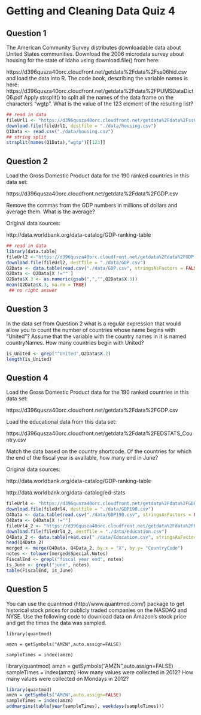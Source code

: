 # Getting and Cleaning Data Quiz 4

## Question 1
The American Community Survey distributes downloadable data about United States communities. Download the 2006 microdata survey about housing for the state of Idaho using download.file() from here:

https://d396qusza40orc.cloudfront.net/getdata%2Fdata%2Fss06hid.csv
and load the data into R. The code book, describing the variable names is here:
https://d396qusza40orc.cloudfront.net/getdata%2Fdata%2FPUMSDataDict06.pdf
Apply strsplit() to split all the names of the data frame on the characters "wgtp". What is the value of the 123 element of the resulting list?

```{r}
## read in data
fileUrl1 <- "https://d396qusza40orc.cloudfront.net/getdata%2Fdata%2Fss06hid.csv"
download.file(fileUrl1, destfile = "./data/housing.csv")
Q1Data <- read.csv("./data/housing.csv")
## string split
strsplit(names(Q1Data),"wgtp")[[123]]
```

## Question 2

Load the Gross Domestic Product data for the 190 ranked countries in this data set:

https://d396qusza40orc.cloudfront.net/getdata%2Fdata%2FGDP.csv

Remove the commas from the GDP numbers in millions of dollars and average them. What is the average?

Original data sources:

http://data.worldbank.org/data-catalog/GDP-ranking-table

```{r}
## read in data
library(data.table)
fileUrl2 <-"https://d396qusza40orc.cloudfront.net/getdata%2Fdata%2FGDP.csv"
download.file(fileUrl2, destfile = "./data/GDP.csv")
Q2Data <- data.table(read.csv("./data/GDP.csv", stringsAsFactors = FALSE))
Q2Data <- Q2Data[X !="" ]
Q2Data$X.3 <- as.numeric(gsub(",","",Q2Data$X.3))
mean(Q2Data$X.3, na.rm = TRUE)
 ## no right answer
```

## Question 3

In the data set from Question 2 what is a regular expression that would allow you to count the number of countries whose name begins with "United"? Assume that the variable with the country names in it is named countryNames. How many countries begin with United?

```{r}
is_United <- grep("^United",Q2Data$X.2)
length(is_United)
```

## Question 4

Load the Gross Domestic Product data for the 190 ranked countries in this data set:

https://d396qusza40orc.cloudfront.net/getdata%2Fdata%2FGDP.csv

Load the educational data from this data set:

https://d396qusza40orc.cloudfront.net/getdata%2Fdata%2FEDSTATS_Country.csv

Match the data based on the country shortcode. Of the countries for which the end of the fiscal year is available, how many end in June?

Original data sources:

http://data.worldbank.org/data-catalog/GDP-ranking-table

http://data.worldbank.org/data-catalog/ed-stats

```{r}
fileUrl4 <- "https://d396qusza40orc.cloudfront.net/getdata%2Fdata%2FGDP.csv"
download.file(fileUrl4, destfile = "./data/GDP190.csv")
Q4Data <- data.table(read.csv("./data/GDP190.csv", stringsAsFactors = FALSE))
Q4Data <- Q4Data[X !=""]
fileUrl4_2 <- "https://d396qusza40orc.cloudfront.net/getdata%2Fdata%2FEDSTATS_Country.csv"
download.file(fileUrl4_2, destfile = "./data/Education.csv")
Q4Data_2 <- data.table(read.csv("./data/Education.csv", stringsAsFactors = FALSE))
head(Q4Data_2)
merged <- merge(Q4Data, Q4Data_2, by.x = "X", by.y= "CountryCode") 
notes <- tolower(merged$Special.Notes)
FiscalEnd <- grepl("fiscal year end", notes)
is_June <- grepl("june", notes)
table(FiscalEnd, is_June)
```

## Question 5

You can use the quantmod (http://www.quantmod.com/) package to get historical stock prices for publicly traded companies on the NASDAQ and NYSE. Use the following code to download data on Amazon's stock price and get the times the data was sampled.


`library(quantmod)`

`amzn = getSymbols("AMZN",auto.assign=FALSE)`

`sampleTimes = index(amzn)`

library(quantmod)
amzn = getSymbols("AMZN",auto.assign=FALSE)
sampleTimes = index(amzn)
How many values were collected in 2012? How many values were collected on Mondays in 2012?

```{r}
library(quantmod)
amzn = getSymbols("AMZN",auto.assign=FALSE)
sampleTimes = index(amzn)
addmargins(table(year(sampleTimes), weekdays(sampleTimes)))
```

